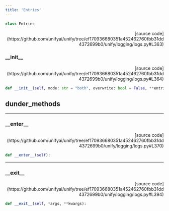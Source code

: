 ```yaml
---
title: 'Entries'
---
```


```python
class Entries
```

<p align="right">[source code](https://github.com/unifyai/unify/tree/ef170936680351a452462760fbb31dd4372699b0/unify/logging/logs.py#L363)</p>



### \_\_init\_\_

<p align="right">[source code](https://github.com/unifyai/unify/tree/ef170936680351a452462760fbb31dd4372699b0/unify/logging/logs.py#L364)</p>

```python
def __init__(self, mode: str = "both", overwrite: bool = False, **entries):
```



## dunder_methods

---

### \_\_enter\_\_

<p align="right">[source code](https://github.com/unifyai/unify/tree/ef170936680351a452462760fbb31dd4372699b0/unify/logging/logs.py#L370)</p>

```python
def __enter__(self):
```



---

### \_\_exit\_\_

<p align="right">[source code](https://github.com/unifyai/unify/tree/ef170936680351a452462760fbb31dd4372699b0/unify/logging/logs.py#L394)</p>

```python
def __exit__(self, *args, **kwargs):
```

